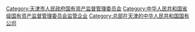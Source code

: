 [[Category:天津市人民政府国有资产监督管理委员会|Category:天津市人民政府国有资产监督管理委员会]]
[[Category:中华人民共和国省级国有资产监督管理委员会监管企业|Category:中华人民共和国省级国有资产监督管理委员会监管企业]]
[[Category:总部在天津的中华人民共和国国有公司|Category:总部在天津的中华人民共和国国有公司]]